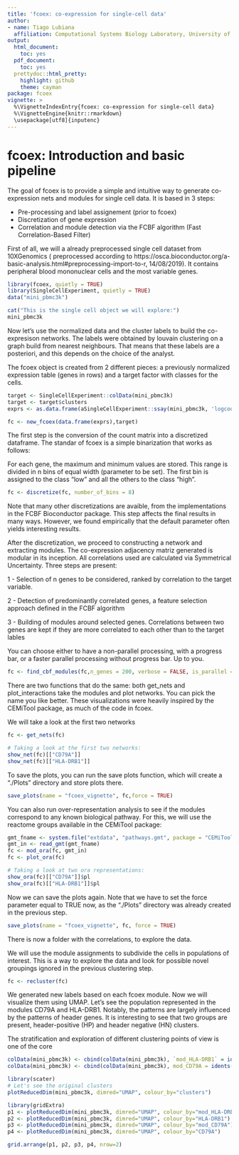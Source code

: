 ```yaml
---
title: 'fcoex: co-expression for single-cell data'
author:
- name: Tiago Lubiana
  affiliation: Computational Systems Biology Laboratory, University of São Paulo, Brazil
output:
  html_document:
    toc: yes
  pdf_document:
    toc: yes
  prettydoc::html_pretty:
    highlight: github
    theme: cayman
package: fcoex
vignette: > 
  %\VignetteIndexEntry{fcoex: co-expression for single-cell data}
  %\VignetteEngine{knitr::rmarkdown}
  \usepackage[utf8]{inputenc}
---
```


# fcoex: Introduction and basic pipeline

The goal of fcoex is to provide a simple and intuitive way to generate co-expression nets and modules for single cell data. It is based in 3 steps:

- Pre-processing and label assignement (prior to fcoex)
- Discretization of gene expression
- Correlation and module detection via the FCBF algorithm (Fast Correlation-Based Filter)

First of all, we will a already preprocessed single cell dataset from 10XGenomics ( preprocessed according to https://osca.bioconductor.org/a-basic-analysis.html#preprocessing-import-to-r, 14/08/2019). It contains peripheral blood mononuclear cells and the most variable genes.

```r
library(fcoex, quietly = TRUE)
library(SingleCellExperiment, quietly = TRUE)
data("mini_pbmc3k")

cat("This is the single cell object we will explore:")
mini_pbmc3k
```

Now let's use the normalized data and the cluster labels to build the co-expresison networks.
The labels were obtained by louvain clustering on a graph build from nearest neighbours. That means that these labels are a posteriori, and this depends on the choice of the analyst. 

The fcoex object is created from 2 different pieces: a previously normalized expression table (genes in rows) and a target factor with classes for the cells. 

```r
target <- SingleCellExperiment::colData(mini_pbmc3k)
target <- target$clusters
exprs <- as.data.frame(aSingleCellExperiment::ssay(mini_pbmc3k, 'logcounts'))

fc <- new_fcoex(data.frame(exprs),target)

```

The first step is the conversion of the count matrix into a discretized dataframe. The standar of fcoex is a simple binarization that works as follows:

For each gene, the maximum and minimum values are stored. 
This range is divided in n bins of equal width (parameter to be set).
The first bin is assigned to the class "low" and all the others to the class "high".

```r
fc <- discretize(fc, number_of_bins = 8)
```

Note that many other discretizations are avaible, from the implementations in the FCBF Bioconductor package. This step affects the final results in many ways. However, we found empirically that the default parameter often yields interesting results. 

After the discretization, we proceed to constructing a network and extracting modules. The co-expression adjacency matriz generated is modular in its inception. All correlations used are calculated via Symmetrical Uncertainty. Three steps are present:

1 - Selection of n genes to be considered, ranked by correlation to the target variable. 

2 - Detection of predominantly correlated genes, a feature selection approach defined in the FCBF algorithm

3 - Building of modules around selected genes. Correlations between two genes are kept if they are more correlated to each other than to the target lables

You can choose either to have a non-parallel processing, with a progress bar, or a faster parallel processing without progress bar. Up to you. 

```r
fc <- find_cbf_modules(fc,n_genes = 200, verbose = FALSE, is_parallel = TRUE)
```


There are two functions that do the same: both get_nets and plot_interactions take the modules and plot networks. You can pick the name you like better. These visualizations were heavily inspired by the CEMiTool package, as much of the code in fcoex.

We will take a look at the first two networks 

```r
fc <- get_nets(fc)

# Taking a look at the first two networks: 
show_net(fc)[["CD79A"]]
show_net(fc)[["HLA-DRB1"]]
```

To save the plots, you can run the save plots function, which will create a "./Plots" directory and store plots there.
```r
save_plots(name = "fcoex_vignette", fc,force = TRUE)
```

You can also run  over-representation analysis to see if the modules correspond to any known biological pathway. For this, we will use the reactome groups available in the CEMiTool package:

```r
gmt_fname <- system.file("extdata", "pathways.gmt", package = "CEMiTool")
gmt_in <- read_gmt(gmt_fname)
fc <- mod_ora(fc, gmt_in)
fc <- plot_ora(fc)

# Taking a look at two ora representations: 
show_ora(fc)[["CD79A"]]$pl
show_ora(fc)[["HLA-DRB1"]]$pl
```

Now we can save the plots again. Note that we have to set the force parameter  equal to TRUE now, as the "./Plots" directory was already created in the previous step. 

```r
save_plots(name = "fcoex_vignette", fc, force = TRUE)
```



There is now a folder with the correlations, to explore the data. 

We will use the module assignments to subdivide the cells in populations of interest. This is a way to explore the data and look for possible novel groupings ignored in the previous clustering step.

```r

fc <- recluster(fc)

```

We generated new labels based on each fcoex module. Now we will visualize 
them using UMAP. Let's see the population represented in the modules 
CD79A and HLA-DRB1. Notably, the patterns are largely influenced by 
the patterns of header genes. It is interesting to see that two groups 
are present, header-positive (HP) and header negative (HN) clusters.

The stratification and exploration of different clustering points of view is 
one of the core
```r

colData(mini_pbmc3k) <- cbind(colData(mini_pbmc3k), `mod_HLA-DRB1` = idents(fc)$`HLA-DRB1`)
colData(mini_pbmc3k) <- cbind(colData(mini_pbmc3k), mod_CD79A = idents(fc)$CD79A)

library(scater)
# Let's see the original clusters
plotReducedDim(mini_pbmc3k, dimred="UMAP", colour_by="clusters")

library(gridExtra)
p1 <- plotReducedDim(mini_pbmc3k, dimred="UMAP", colour_by="mod_HLA-DRB1")
p2 <- plotReducedDim(mini_pbmc3k, dimred="UMAP", colour_by="HLA-DRB1")
p3 <- plotReducedDim(mini_pbmc3k, dimred="UMAP", colour_by="mod_CD79A")
p4 <- plotReducedDim(mini_pbmc3k, dimred="UMAP", colour_by="CD79A")

grid.arrange(p1, p2, p3, p4, nrow=2)
```


